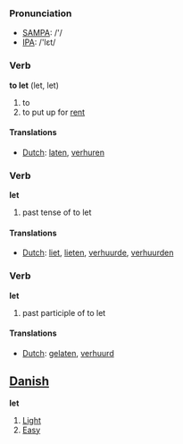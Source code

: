 === Pronunciation ===
*[[w:SAMPA|SAMPA]]: /'/
*[[w:IPA|IPA]]: /'lεt/

=== Verb ===

'''to let''' (let, let)

# to 
# to put up for [[rent]]

==== Translations ====
*[[Dutch]]: [[laten]], [[verhuren]]

=== Verb ===

'''let'''

# past tense of to let

==== Translations ====
*[[Dutch]]: [[liet]], [[lieten]], [[verhuurde]], [[verhuurden]]

=== Verb ===

'''let'''

# past participle of to let

==== Translations ====
*[[Dutch]]: [[gelaten]], [[verhuurd]]

==[[Danish]]==

'''let'''

#[[Light]]
#[[Easy]]